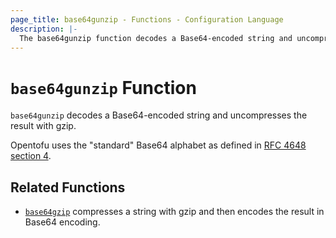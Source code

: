 ```yaml
---
page_title: base64gunzip - Functions - Configuration Language
description: |-
  The base64gunzip function decodes a Base64-encoded string and uncompresses the result with gzip.
---
```


# `base64gunzip` Function

`base64gunzip` decodes a Base64-encoded string and uncompresses the result with gzip.

Opentofu uses the "standard" Base64 alphabet as defined in
[RFC 4648 section 4](https://tools.ietf.org/html/rfc4648#section-4).

## Related Functions

* [`base64gzip`](../../language/functions/base64gzip.mdx) compresses a string with gzip and then encodes the result in
Base64 encoding.

